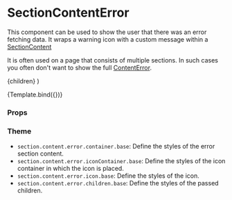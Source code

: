 
<Meta
  title="Components/Section/SectionContentError"
  component={SectionContentError}
/>

# SectionContentError

This component can be used to show the user that there was an error fetching data.
It wraps a warning icon with a custom message within a [SectionContent](/docs/components-section-sectioncontent--default-story)

It is often used on a page that consists of multiple sections. In such cases you often don't want to show the full [ContentError](/docs/components-section-sectionerror--default-story).

  <SectionContentError>{children}</SectionContentError>
)

<Canvas>
  <Story
    name="Default"
    args={{ children: 'Failed to fetch users from the server.' }}
  >
    {Template.bind({})}
  </Story>
</Canvas>

### Props

<ArgsTable story="Default" />

### Theme

- `section.content.error.container.base`: Define the styles of the error section content.
- `section.content.error.iconContainer.base`: Define the styles of the icon container in which the icon is placed.
- `section.content.error.icon.base`: Define the styles of the icon.
- `section.content.error.children.base`: Define the styles of the passed children.
